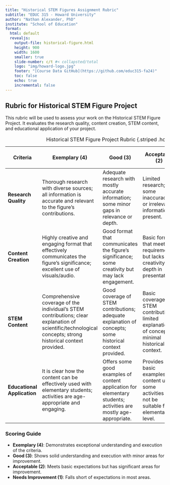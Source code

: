 ```yaml
---
title: "Historical STEM Figures Assignment Rubric"
subtitle: "EDUC 315 - Howard University"
author: "Nathan Alexander, PhD"
institute: "School of Education"
format: 
  html: default
  revealjs:
    output-file: historical-figure.html
    height: 900
    width: 1600
    smaller: true
    slide-number: c/t #< collapsted/total
    logo: "img/howard-logo.jpg"
    footer: "[Course Data GitHub](https://github.com/educ315-fa24)"
    toc: false
    echo: true
    incremental: false
---
```


## Rubric for Historical STEM Figure Project

This rubric will be used to assess your work on the Historical STEM Figure Project. It evaluates the research quality, content creation, STEM content, and educational application of your project.

| Criteria | Exemplary (4) | Good (3) | Acceptable (2) | Needs Improvement (1) |
|---------------|---------------|---------------|---------------|---------------|
| **Research Quality** | Thorough research with diverse sources; all information is accurate and relevant to the figure's contributions. | Adequate research with mostly accurate information; some minor gaps in relevance or depth. | Limited research; some inaccuracies or irrelevant information present. | Minimal research; significant inaccuracies and irrelevant content. |
| **Content Creation** | Highly creative and engaging format that effectively communicates the figure's significance; excellent use of visuals/audio. | Good format that communicates the figure's significance; some creativity but may lack engagement. | Basic format that meets requirements but lacks creativity or depth in presentation. | Poorly executed format that fails to engage; does not meet assignment requirements. |
| **STEM Content** | Comprehensive coverage of the individual's STEM contributions; clear explanation of scientific/technological concepts; strong historical context provided. | Good coverage of STEM contributions; adequate explanation of concepts; some historical context provided. | Basic coverage of STEM contributions; limited explanation of concepts; minimal historical context. | Insufficient coverage of STEM contributions; unclear or missing explanations; lack of historical context. |
| **Educational Application** | It is clear how the content can be effectively used with elementary students; activities are age-appropriate and engaging. | Offers some good examples of content application for elementary students; activities are mostly age-appropriate. | Provides basic examples of content use; some activities may not be suitable for elementary level. | Few or no examples of how to use content with elementary students; activities are not age-appropriate. |

: Historical STEM Figure Project Rubric {.striped .hover}

### Scoring Guide

-   **Exemplary (4)**: Demonstrates exceptional understanding and execution of the criteria.
-   **Good (3)**: Shows solid understanding and execution with minor areas for improvement.
-   **Acceptable (2)**: Meets basic expectations but has significant areas for improvement.
-   **Needs Improvement (1)**: Falls short of expectations in most areas.
